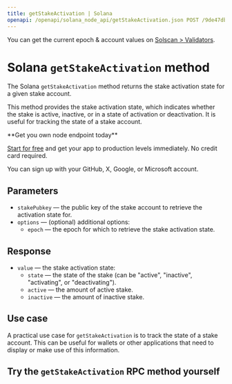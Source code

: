 ---
title: getStakeActivation | Solana
openapi: /openapi/solana_node_api/getStakeActivation.json POST /9de47db917d4f69168e3fed02217d15b
---

You can get the current epoch & account values on [Solscan > Validators](https://solscan.io/validator).

# Solana `getStakeActivation` method

The Solana `getStakeActivation` method returns the stake activation state for a given stake account.

This method provides the stake activation state, which indicates whether the stake is active, inactive, or in a state of activation or deactivation. It is useful for tracking the state of a stake account.

<Check>
**Get you own node endpoint today**

[Start for free](https://console.chainstack.com/) and get your app to production levels immediately. No credit card required.

You can sign up with your GitHub, X, Google, or Microsoft account.
</Check>


## Parameters

* `stakePubkey` — the public key of the stake account to retrieve the activation state for.
* `options` — (optional) additional options:
  + `epoch` — the epoch for which to retrieve the stake activation state.

## Response

* `value` — the stake activation state:
  + `state` — the state of the stake (can be "active", "inactive", "activating", or "deactivating").
  + `active` — the amount of active stake.
  + `inactive` — the amount of inactive stake.

## Use case

A practical use case for `getStakeActivation` is to track the state of a stake account. This can be useful for wallets or other applications that need to display or make use of this information.

## Try the `getStakeActivation` RPC method yourself